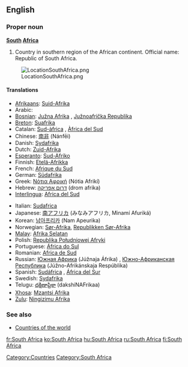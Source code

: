 {{wikipedia}}
==English==

===Proper noun===
'''[[South]] [[Africa]]'''

# Country in southern region of the African continent. Official name: Republic of South Africa.
[[Image:LocationSouthAfrica.png]]
====Translations====
{{top}}
*[[Afrikaans]]: [[Suid-Afrika]]
*Arabic: {{ARchar|[[جنوب افريقيا]]}} {{Unicode|(janúb ’afríqiya)}} {{f}}
*[[Bosnian]]: [[Južna Afrika]] {{f}}, [[Južnoafrička Republika]] {{f}}
*[[Breton]]: [[Suafrika]]
*Catalan: [[Sud-àfrica]] {{f}}, [[Àfrica del Sud]] {{f}}
*Chinese: [[南非]] (Nánfēi)
*Danish: [[Sydafrika]]
*Dutch: [[Zuid-Afrika]]
*[[Esperanto]]: [[Sud-Afriko]]
*Finnish: [[Etelä-Afrikka]]
*French: [[Afrique du Sud]] {{f}}
*German: [[Südafrika]] {{n}}
*Greek: [[Νότια Αφρική]] (Nótia Afrikí) {{f}}
*Hebrew: [[דרום אפריקה]] (drom afrika)
*[[Interlingua]]: [[Africa del Sud]]
{{mid}}
*Italian: [[Sudafrica]] {{m}}
*Japanese: [[南アフリカ]] (みなみアフリカ, Minamí Afuriká)
*Korean: [[남아프리카]] (Nam Apeurika)
*Norwegian: [[Sør-Afrika]], [[Republikken Sør-Afrika]]
*[[Malay]]: [[Afrika Selatan]]
*Polish: [[Republika Południowej Afryki]] {{f}}
*Portuguese: [[África do Sul]] {{f}}
*Romanian: [[Africa de Sud]] {{f}}
*Russian: [[Южная Африка]] (Júžnaja Áfrika) {{f}}, [[Южно-Африканская Республика]] (Júžno-Afrikánskaja Respúblika) {{f}}
*Spanish: [[Sudáfrica]] {{f}}, [[África del Sur]] {{f}}
*Swedish: [[Sydafrika]]
*Telugu: [[దక్షిణాఫ్రికా]] (dakshiNAFrikaa)
*[[Xhosa]]: [[Mzantsi Afrika]]
*[[Zulu]]: [[Ningizimu Afrika]]
{{bottom}}

===See also===
*[[Countries of the world]]

[[Category:Countries]]
[[Category:South Africa]]

[[fr:South Africa]]
[[ko:South Africa]]
[[hu:South Africa]]
[[ru:South Africa]]
[[fi:South Africa]]